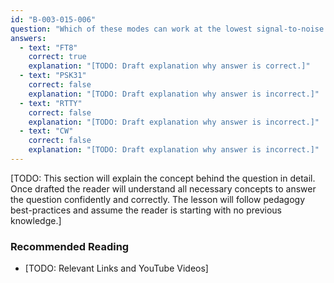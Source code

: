 ```yaml
---
id: "B-003-015-006"
question: "Which of these modes can work at the lowest signal-to-noise ratio as measured in a 2500 Hz bandwidth?"
answers:
  - text: "FT8"
    correct: true
    explanation: "[TODO: Draft explanation why answer is correct.]"
  - text: "PSK31"
    correct: false
    explanation: "[TODO: Draft explanation why answer is incorrect.]"
  - text: "RTTY"
    correct: false
    explanation: "[TODO: Draft explanation why answer is incorrect.]"
  - text: "CW"
    correct: false
    explanation: "[TODO: Draft explanation why answer is incorrect.]"
---
```


[TODO: This section will explain the concept behind the question in detail. Once drafted the reader will understand all necessary concepts to answer the question confidently and correctly. The lesson will follow pedagogy best-practices and assume the reader is starting with no previous knowledge.]

### Recommended Reading

- [TODO: Relevant Links and YouTube Videos]
